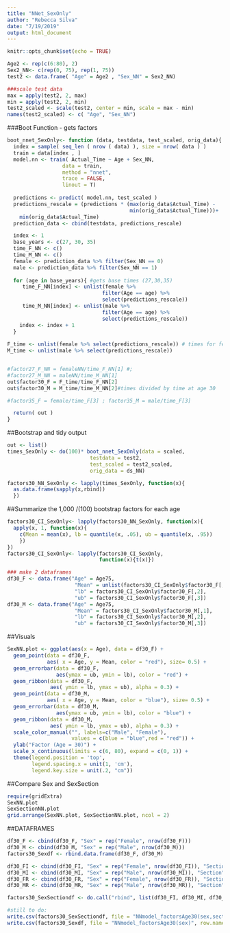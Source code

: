 ```yaml
---
title: "NNet_SexOnly"
author: "Rebecca Silva"
date: "7/19/2019"
output: html_document
---
```


```r
knitr::opts_chunk$set(echo = TRUE)
```

```r
Age2 <- rep(c(6:80), 2)
Sex2_NN<- c(rep(0, 75), rep(1, 75))
test2 <- data.frame( "Age" = Age2 , "Sex_NN" = Sex2_NN)

###scale test data 
max = apply(test2, 2, max)  
min = apply(test2, 2, min)
test2_scaled <- scale(test2, center = min, scale = max - min)
names(test2_scaled) <- c( "Age", "Sex_NN")
```

###Boot Function - gets factors 
```r

boot_nnet_SexOnly<- function (data, testdata, test_scaled, orig_data){
  index = sample( seq_len ( nrow ( data) ), size = nrow( data ) ) 
  train = data[index , ]
  model.nn <- train( Actual_Time ~ Age + Sex_NN,
                  data = train,
                  method = "nnet",
                  trace = FALSE,
                  linout = T) 
  
  predictions <- predict( model.nn, test_scaled )
  predictions_rescale = (predictions * (max(orig_data$Actual_Time) - 
                                        min(orig_data$Actual_Time)))+ 
    min(orig_data$Actual_Time)
  prediction_data <- cbind(testdata, predictions_rescale)  

  index <- 1
  base_years <- c(27, 30, 35)
  time_F_NN <- c()
  time_M_NN <- c()
  female <- prediction_data %>% filter(Sex_NN == 0) 
  male <- prediction_data %>% filter(Sex_NN == 1) 
  
  for (age in base_years){ #gets base times (27,30,35)
     time_F_NN[index] <- unlist(female %>% 
                               filter(Age == age) %>% 
                               select(predictions_rescale))
     time_M_NN[index] <- unlist(male %>% 
                               filter(Age == age) %>% 
                               select(predictions_rescale))
    index <- index + 1
  }
  
F_time <- unlist(female %>% select(predictions_rescale)) # times for females all ages 
M_time <- unlist(male %>% select(predictions_rescale))


#factor27_F_NN = femaleNN/time_F_NN[1] #;
#factor27_M_NN = maleNN/time_M_NN[1] 
out$factor30_F = F_time/time_F_NN[2]
out$factor30_M = M_time/time_M_NN[2]#times divided by time at age 30 

#factor35_F = female/time_F[3] ; factor35_M = male/time_F[3]

  return( out )
}
```

##Bootstrap and tidy output 
```r
out <- list()
times_SexOnly <- do(100)* boot_nnet_SexOnly(data = scaled, 
                           testdata = test2,
                           test_scaled = test2_scaled, 
                           orig_data = ds_NN) 

factors30_NN_SexOnly <- lapply(times_SexOnly, function(x){  
  as.data.frame(sapply(x,rbind))
  })
```

##Summarize the 1,000 /(100) bootstrap factors for each age 
```r
factors30_CI_SexOnly<- lapply(factors30_NN_SexOnly, function(x){
  apply(x, 1, function(x){
    c(Mean = mean(x), lb = quantile(x, .05), ub = quantile(x, .95))
    })
})
factors30_CI_SexOnly<- lapply(factors30_CI_SexOnly, 
                              function(x){t(x)})

### make 2 dataframes 
df30_F <- data.frame("Age" = Age75, 
                      "Mean" = unlist(factors30_CI_SexOnly$factor30_F[,1]),
                      "lb" = factors30_CI_SexOnly$factor30_F[,2],
                      "ub" = factors30_CI_SexOnly$factor30_F[,3])
df30_M <- data.frame("Age" = Age75, 
                      "Mean" = factors30_CI_SexOnly$factor30_M[,1],
                      "lb" = factors30_CI_SexOnly$factor30_M[,2],
                      "ub" = factors30_CI_SexOnly$factor30_M[,3])

```


##Visuals
```r
SexNN.plot <- ggplot(aes(x = Age), data = df30_F) +
  geom_point(data = df30_F, 
             aes( x = Age, y = Mean, color = "red"), size= 0.5) +
  geom_errorbar(data = df30_F, 
                aes(ymax = ub, ymin = lb), color = "red") +
  geom_ribbon(data = df30_F, 
              aes( ymin = lb, ymax = ub), alpha = 0.3) +
  geom_point(data = df30_M, 
             aes( x = Age, y = Mean, color = "blue"), size= 0.5) +
  geom_errorbar(data = df30_M, 
                aes(ymax = ub, ymin = lb), color = "blue") +
  geom_ribbon(data = df30_M, 
              aes( ymin = lb, ymax = ub), alpha = 0.3) +
  scale_color_manual("", labels=c("Male", "Female"), 
                     values = c(blue = "blue",red = "red")) +
  ylab("Factor (Age = 30)") +
  scale_x_continuous(limits = c(6, 80), expand = c(0, 1)) +
  theme(legend.position = 'top', 
        legend.spacing.x = unit(1, 'cm'), 
        legend.key.size = unit(.2, "cm"))


```
##Compare Sex and SexSection
```r
require(gridExtra)
SexNN.plot
SexSectionNN.plot
grid.arrange(SexNN.plot, SexSectionNN.plot, ncol = 2)
```

##DATAFRAMES

```r
df30_F <- cbind(df30_F, "Sex" = rep("Female", nrow(df30_F)))
df30_M <- cbind(df30_M, "Sex" = rep("Male", nrow(df30_M)))
factors30_Sexdf <- rbind.data.frame(df30_F, df30_M)

df30_FI <- cbind(df30_FI, "Sex" = rep("Female", nrow(df30_FI)), "Section" = rep("Invitational", nrow(df30_FI)))
df30_MI <- cbind(df30_MI, "Sex" = rep("Male", nrow(df30_MI)), "Section" = rep("Invitational", nrow(df30_MI)))
df30_FR <- cbind(df30_FR, "Sex" = rep("Female", nrow(df30_FR)), "Section" = rep("Runner", nrow(df30_FR)))
df30_MR <- cbind(df30_MR, "Sex" = rep("Male", nrow(df30_MR)), "Section" = rep("Runner", nrow(df30_MR)))

factors30_SexSectiondf <- do.call("rbind", list(df30_FI, df30_MI, df30_FR, df30_MR ))

#still to do: 
write.csv(factors30_SexSectiondf, file = "NNmodel_factorsAge30(sex,section)", row.names = F)
write.csv(factors30_Sexdf, file = "NNmodel_factorsAge30(sex)", row.names = F)

```


